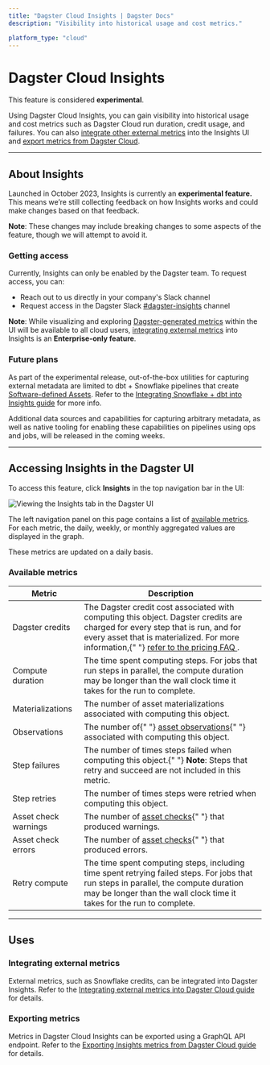```yaml
---
title: "Dagster Cloud Insights | Dagster Docs"
description: "Visibility into historical usage and cost metrics."

platform_type: "cloud"
---
```


# Dagster Cloud Insights

<Note>
  This feature is considered <strong>experimental</strong>.
</Note>

Using Dagster Cloud Insights, you can gain visibility into historical usage and cost metrics such as Dagster Cloud run duration, credit usage, and failures. You can also [integrate other external metrics](#integrating-external-metrics) into the Insights UI and [export metrics from Dagster Cloud](#exporting-metrics).

---

## About Insights

Launched in October 2023, Insights is currently an **experimental feature.** This means we’re still collecting feedback on how Insights works and could make changes based on that feedback.

**Note**: These changes may include breaking changes to some aspects of the feature, though we will attempt to avoid it.

### Getting access

Currently, Insights can only be enabled by the Dagster team. To request access, you can:

- Reach out to us directly in your company's Slack channel
- Request access in the Dagster Slack <a href="https://dagster.slack.com/archives/C05V7GETFSQ" target="blank">#dagster-insights</a> channel

**Note**: While visualizing and exploring [Dagster-generated metrics](#available-metricsw) within the UI will be available to all cloud users, [integrating external metrics](#integrating-external-metrics) into Insights is an **Enterprise-only feature**.

### Future plans

As part of the experimental release, out-of-the-box utilities for capturing external metadata are limited to dbt + Snowflake pipelines that create [Software-defined Assets](/concepts/assets/software-defined-assets). Refer to the [Integrating Snowflake + dbt into Insights guide](/dagster-cloud/insights/integrating-snowflake-and-dbt) for more info.

Additional data sources and capabilities for capturing arbitrary metadata, as well as native tooling for enabling these capabilities on pipelines using ops and jobs, will be released in the coming weeks.

---

## Accessing Insights in the Dagster UI

To access this feature, click **Insights** in the top navigation bar in the UI:

<!-- ![Viewing the Insights tab in the Dagster UI](/images/dagster-cloud/insights/insights-tab.png) -->

<Image
alt="Viewing the Insights tab in the Dagster UI"
src="/images/dagster-cloud/insights/insights-tab.png"
width={3066}
height={1636}
/>

The left navigation panel on this page contains a list of [available metrics](#available-metrics). For each metric, the daily, weekly, or monthly aggregated values are displayed in the graph.

These metrics are updated on a daily basis.

### Available metrics

<table
  className="table"
  style={{
    width: "100%",
  }}
>
  <thead>
    <tr>
      <th
        style={{
          width: "25%",
        }}
      >
        Metric
      </th>
      <th>Description</th>
    </tr>
  </thead>
  <tbody>
    <tr>
      <td>Dagster credits</td>
      <td>
        The Dagster credit cost associated with computing this object. Dagster
        credits are charged for every step that is run, and for every asset that
        is materialized. For more information,{" "}
        <a href="https://dagster.io/pricing#faq" target="_blank">
          refer to the pricing FAQ
        </a>
        .
      </td>
    </tr>
    <tr>
      <td>Compute duration</td>
      <td>
        The time spent computing steps. For jobs that run steps in parallel, the
        compute duration may be longer than the wall clock time it takes for the
        run to complete.
      </td>
    </tr>
    <tr>
      <td>Materializations</td>
      <td>
        The number of asset materializations associated with computing this
        object.
      </td>
    </tr>
    <tr>
      <td>Observations</td>
      <td>
        The number of{" "}
        <a href="/concepts/assets/asset-observations">asset observations</a>{" "}
        associated with computing this object.
      </td>
    </tr>
    <tr>
      <td>Step failures</td>
      <td>
        The number of times steps failed when computing this object.{" "}
        <strong>Note</strong>: Steps that retry and succeed are not included in
        this metric.
      </td>
    </tr>
    <tr>
      <td>Step retries</td>
      <td>
        The number of times steps were retried when computing this object.
      </td>
    </tr>
    <tr>
      <td>Asset check warnings</td>
      <td>
        The number of <a href="/concepts/assets/asset-checks">asset checks</a>{" "}
        that produced warnings.
      </td>
    </tr>
    <tr>
      <td>Asset check errors</td>
      <td>
        The number of <a href="/concepts/assets/asset-checks">asset checks</a>{" "}
        that produced errors.
      </td>
    </tr>
    <tr>
      <td>Retry compute</td>
      <td>
        The time spent computing steps, including time spent retrying failed
        steps. For jobs that run steps in parallel, the compute duration may be
        longer than the wall clock time it takes for the run to complete.
      </td>
    </tr>
  </tbody>
</table>

---

## Uses

### Integrating external metrics

External metrics, such as Snowflake credits, can be integrated into Dagster Insights. Refer to the [Integrating external metrics into Dagster Cloud guide](/dagster-cloud/insights/integrating-external-metrics) for details.

### Exporting metrics

Metrics in Dagster Cloud Insights can be exported using a GraphQL API endpoint. Refer to the [Exporting Insights metrics from Dagster Cloud guide](/dagster-cloud/insights/exporting-insights-metrics) for details.
